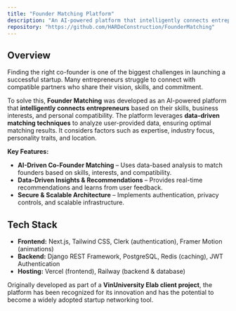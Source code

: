 ```yaml
---
title: "Founder Matching Platform"
description: "An AI-powered platform that intelligently connects entrepreneurs based on their skills, business interests, and personal compatibility."
repository: "https://github.com/HARDeConstruction/FounderMatching"
---
```


## Overview

Finding the right co-founder is one of the biggest challenges in launching a successful startup. Many entrepreneurs struggle to connect with compatible partners who share their vision, skills, and commitment.

To solve this, **Founder Matching** was developed as an AI-powered platform that **intelligently connects entrepreneurs** based on their skills, business interests, and personal compatibility. The platform leverages **data-driven matching techniques** to analyze user-provided data, ensuring optimal matching results. It considers factors such as expertise, industry focus, personality traits, and location.

**Key Features:**
- **AI-Driven Co-Founder Matching** – Uses data-based analysis to match founders based on skills, interests, and compatibility.
- **Data-Driven Insights & Recommendations** – Provides real-time recommendations and learns from user feedback.
- **Secure & Scalable Architecture** – Implements authentication, privacy controls, and scalable infrastructure.

## Tech Stack
- **Frontend:** Next.js, Tailwind CSS, Clerk (authentication), Framer Motion (animations)
- **Backend:** Django REST Framework, PostgreSQL, Redis (caching), JWT Authentication
- **Hosting:** Vercel (frontend), Railway (backend & database)

Originally developed as part of a **VinUniversity Elab client project**, the platform has been recognized for its innovation and has the potential to become a widely adopted startup networking tool.
